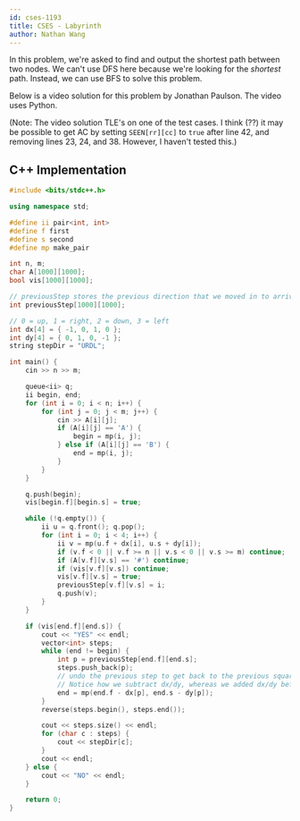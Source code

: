```yaml
---
id: cses-1193
title: CSES - Labyrinth
author: Nathan Wang
---
```


In this problem, we're asked to find and output the shortest path between two nodes. We can't use DFS here because we're looking for the _shortest_ path. Instead, we can use BFS to solve this problem.

Below is a video solution for this problem by Jonathan Paulson. The video uses Python.

<Youtube id="Xp6MwU5fGT8" />

(Note: The video solution TLE's on one of the test cases. I think (??) it may be possible to get AC by setting `SEEN[rr][cc]` to `true` after line 42, and removing lines 23, 24, and 38. However, I haven't tested this.)

## C++ Implementation

```cpp
#include <bits/stdc++.h>

using namespace std;

#define ii pair<int, int>
#define f first
#define s second
#define mp make_pair

int n, m;
char A[1000][1000];
bool vis[1000][1000];

// previousStep stores the previous direction that we moved in to arrive that this cell
int previousStep[1000][1000];

// 0 = up, 1 = right, 2 = down, 3 = left
int dx[4] = { -1, 0, 1, 0 };
int dy[4] = { 0, 1, 0, -1 };
string stepDir = "URDL";

int main() {
    cin >> n >> m;

    queue<ii> q;
    ii begin, end;
    for (int i = 0; i < n; i++) {
        for (int j = 0; j < m; j++) {
            cin >> A[i][j];
            if (A[i][j] == 'A') {
                begin = mp(i, j);
            } else if (A[i][j] == 'B') {
                end = mp(i, j);
            }
        }
    }

    q.push(begin);
    vis[begin.f][begin.s] = true;

    while (!q.empty()) {
        ii u = q.front(); q.pop();
        for (int i = 0; i < 4; i++) {
            ii v = mp(u.f + dx[i], u.s + dy[i]);
            if (v.f < 0 || v.f >= n || v.s < 0 || v.s >= m) continue;
            if (A[v.f][v.s] == '#') continue;
            if (vis[v.f][v.s]) continue;
            vis[v.f][v.s] = true;
            previousStep[v.f][v.s] = i;
            q.push(v);
        }
    }

    if (vis[end.f][end.s]) {
        cout << "YES" << endl;
        vector<int> steps;
        while (end != begin) {
            int p = previousStep[end.f][end.s];
            steps.push_back(p);
            // undo the previous step to get back to the previous square
            // Notice how we subtract dx/dy, whereas we added dx/dy before
            end = mp(end.f - dx[p], end.s - dy[p]);
        }
        reverse(steps.begin(), steps.end());

        cout << steps.size() << endl;
        for (char c : steps) {
            cout << stepDir[c];
        }
        cout << endl;
    } else {
        cout << "NO" << endl;
    }

    return 0;
}
```
